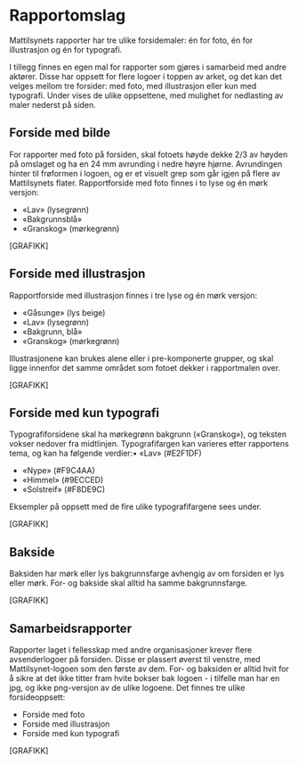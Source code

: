 
<Meta title="Profilering/Rapportomslag" />

# <BookIcon /> Rapportomslag

Mattilsynets rapporter har tre ulike forsidemaler: én for foto, én for illustrasjon og én for typografi.

I tillegg finnes en egen mal for rapporter som gjøres i samarbeid med andre aktører. Disse har oppsett for flere logoer i toppen av arket, og det kan det velges mellom tre forsider: med foto, med illustrasjon eller kun med typografi. 
Under vises de ulike oppsettene, med mulighet for nedlasting av maler nederst på siden.

## Forside med bilde
For rapporter med foto på forsiden, skal fotoets høyde dekke 2/3 av høyden på omslaget og ha en 24 mm avrunding i nedre høyre hjørne. Avrundingen hinter til frøformen i logoen, og er et visuelt grep som går igjen på flere av Mattilsynets flater. Rapportforside med foto finnes i to lyse og én mørk versjon:
- «Lav» (lysegrønn)
- «Bakgrunnsblå»
- «Granskog» (mørkegrønn)

[GRAFIKK]

## Forside med illustrasjon
Rapportforside med illustrasjon finnes i tre lyse og én mørk versjon:

- «Gåsunge» (lys beige)
- «Lav» (lysegrønn)
- «Bakgrunn, blå»
- «Granskog» (mørkegrønn)

Illustrasjonene kan brukes alene eller i pre-komponerte grupper, og skal ligge innenfor det samme området som fotoet dekker i rapportmalen over.

[GRAFIKK]

## Forside med kun typografi
Typografiforsidene skal ha mørkegrønn bakgrunn («Granskog»), og teksten vokser nedover fra midtlinjen. Typografifargen kan varieres etter rapportens tema, og kan ha følgende verdier:• «Lav» (#E2F1DF)
- «Nype» (#F9C4AA)
- «Himmel» (#9ECCED)
- «Solstreif» (#F8DE9C)

Eksempler på oppsett med de fire ulike typografifargene sees under.

[GRAFIKK]

## Bakside
Baksiden har mørk eller lys bakgrunnsfarge avhengig av om forsiden er lys eller mørk. For- og bakside skal alltid ha samme bakgrunnsfarge.

[GRAFIKK]

## Samarbeidsrapporter
Rapporter laget i fellesskap med andre organisasjoner krever flere avsenderlogoer på forsiden. Disse er plassert øverst til venstre, med Mattilsynet-logoen som den første av dem. For- og baksiden er alltid hvit for å sikre at det ikke titter fram hvite bokser bak logoen - i tilfelle man har en jpg, og ikke png-versjon av de ulike logoene. Det finnes tre ulike forsideoppsett:

- Forside med foto
- Forside med illustrasjon
- Forside med kun typografi

[GRAFIKK]